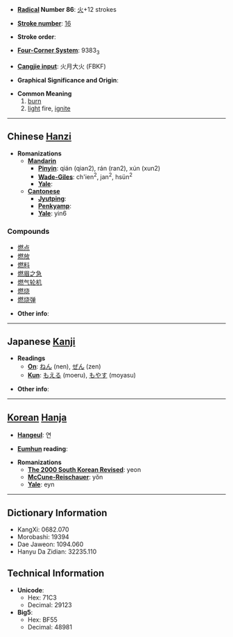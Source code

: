 * '''[[Wiktionary:Chinese radical index| Radical]] Number 86''': [[Wiktionary:Chinese radical index 火|火]]+12 strokes

* '''[[Wiktionary:Chinese total strokes index|Stroke number]]''': [[Wiktionary:Chinese total strokes index 16|16]]

* '''Stroke order''': 

* '''[[Wiktionary:Chinese four corner index|Four-Corner System]]''': 9383<sub>3</sub>

* '''[[Wiktionary:Chinese Cangjie index|Cangjie input]]''': 火月大火 (FBKF)

* '''Graphical Significance and Origin''': 

* '''Common Meaning'''
*# [[burn]]
*# [[light]] fire, [[ignite]]

----

== Chinese [[Hanzi]] ==

* '''Romanizations'''
** '''[[Mandarin]]'''
*** '''[[Pinyin]]''': qián (qian2), rán (ran2), xún (xun2)
*** '''[[Wade-Giles]]''': ch'ien<sup>2</sup>, jan<sup>2</sup>, hsün<sup>2</sup>
*** '''[[Yale]]''': 
** '''[[Cantonese]]'''
*** '''[[Jyutping]]''':
*** '''[[Penkyamp]]''': 
*** '''[[Yale]]''': yin6

===Compounds===
*[[燃点]]
*[[燃放]]
*[[燃料]]
*[[燃眉之急]]
*[[燃气轮机]]
*[[燃烧]]
*[[燃烧弹]]

* '''Other info''': 

----

== Japanese [[Kanji]] ==

* '''Readings'''
** '''[[On]]''': [[ねん]] (nen), [[ぜん]] (zen)
** '''[[Kun]]''': [[もえる]] (moeru), [[もやす]] (moyasu)

* '''Other info''':  

----

== [[Korean]] [[Hanja]] ==

* '''[[Hangeul]]''': 연

* '''[[Eumhun]] reading''': 

* '''Romanizations'''
** '''[[The 2000 South Korean Revised Romanization|The 2000 South Korean Revised]]''': yeon
** '''[[McCune-Reischauer]]''': yŏn
** '''[[Yale]]''': eyn

----

== Dictionary Information ==

* KangXi: 0682.070
* Morobashi: 19394
* Dae Jaweon: 1094.060
* Hanyu Da Zidian: 32235.110

== Technical Information ==

* '''Unicode''':
** Hex: 71C3
** Decimal: 29123
* '''Big5''':
** Hex: BF55
** Decimal: 48981